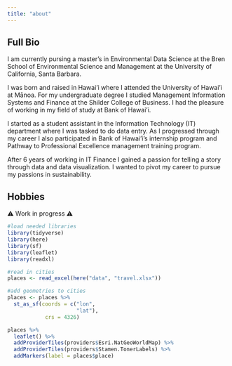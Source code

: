 ```yaml
---
title: "about"
---
```


::: panel-tabset
## Full Bio
I am currently pursing a master's in Environmental Data Science at the Bren School of Environmental Science and Management at the University of California, Santa Barbara.

I was born and raised in Hawai'i where I attended the University of Hawai'i at Mānoa. For my undergraduate degree I studied Management Information Systems and Finance at the Shilder College of Business. I had the pleasure of working in my field of study at Bank of Hawai'i.

I started as a student assistant in the Information Technology (IT) department where I was tasked to do data entry. As I progressed through my career I also participated in Bank of Hawai'i's internship program and Pathway to Professional Excellence management training program.

After 6 years of working in IT Finance I gained a passion for telling a story through data and data visualization. I wanted to pivot my career to pursue my passions in sustainability.

## Hobbies
⚠ Work in progress ⚠

```r
#load needed libraries
library(tidyverse)
library(here)
library(sf)
library(leaflet)
library(readxl)

#read in cities
places <- read_excel(here("data", "travel.xlsx"))

#add geometries to cities
places <- places %>% 
  st_as_sf(coords = c("lon",
                      "lat"),
            crs = 4326)

places %>% 
  leaflet() %>% 
  addProviderTiles(providers$Esri.NatGeoWorldMap) %>% 
  addProviderTiles(providers$Stamen.TonerLabels) %>% 
  addMarkers(label = places$place)


```
:::


